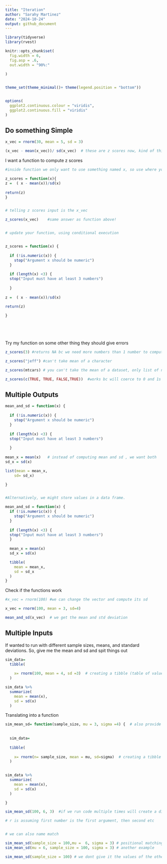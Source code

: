 ```yaml
---
title: "Iteration"
author: "Sarahy Martinez"
date: "2024-10-24"
output: github_document
---
```


```r
library(tidyverse)
library(rvest)

knitr::opts_chunk$set(
  fig.width = 6,
  fig.asp = .6,
  out.width = "90%:"
  
)


theme_set(theme_minimal()+ theme(legend.position = "bottom"))


options(
  ggplot2.continuous.colour = "viridis",
  ggplot2.continuous.fill = "viridis"
)


```


## Do something Simple

```r

x_vec = rnorm(30, mean = 5, sd = 3)

(x_vec - mean(x_vec))/ sd(x_vec)  # these are z scores now, kind of thing we cant to do in a body of function


```


I want a function to compute z scores 

```r

#inside function we only want to use something named x, so use where you want to operate

z_scores = function(x){
z =  ( x - mean(x))/sd(x)
   
return(z)
}


# telling z scores input is the x_vec

z_scores(x_vec)    #same answer as function above! 


# update your function, using conditional execution 


z_scores = function(x) {
  
  if (!is.numeric(x)) {
    stop("Argument x should be numeric")
  } 
  
  if (length(x) <3) {
  stop("Input must have at least 3 numbers")
    
  }
  
z =  ( x - mean(x))/sd(x)

return(z)
  
}



 
```



Try my function on some other thing they should give errors

```r
z_scores(3) #returns NA bc we need more numbers than 1 number to compute sd, updated conditions above and needs 3 numbers

z_scores("jeff") #can't take mean of a character

z_scores(mtcars) # you can't take the mean of a dataset, only list of numbers

z_scores(c(TRUE, TRUE, FALSE,TRUE))  #works bc will coerce to 0 and 1s 

```



## Multiple Outputs 

```r


mean_and_sd = function(x) {
  
  if (!is.numeric(x)) {
    stop("Argument x should be numeric")
  } 
  
  if (length(x) <3) {
  stop("Input must have at least 3 numbers")
    
  }
  
mean_x = mean(x)   # instead of computing mean and sd , we want both
sd_x = sd(x)

list(mean = mean_x,
    sd= sd_x)

}


#Alternatively, we might store values in a data frame.

mean_and_sd = function(x) {
  if (!is.numeric(x)) {
    stop("Argument x should be numeric")
  } 
  
  if (length(x) <3) {
  stop("Input must have at least 3 numbers")
  }
  
  mean_x = mean(x)
  sd_x = sd(x)

  tibble(
    mean = mean_x, 
    sd = sd_x
  )
}

```


Check if the functions work 

```r

#x_vec = rnorm(100) #we can change the vector and compute its sd 

x_vec = rnorm(100, mean = 3, sd=4)

mean_and_sd(x_vec)  # we get the mean and std deviation 


```



## Multiple Inputs 

If wanted to run with different sample sizes, means, and standard deviations. So, give me the mean and sd and spit things out 

```r

sim_data=
  tibble(
    
    x= rnorm(100, mean = 4, sd =3)  # creating a tibble (table of values), with diff mean and SD
  )

sim_data %>% 
  summarize(
    mean = mean(x),
    sd = sd(x)
  )

```



Translating into a function

```r

sim_mean_sd= function(sample_size, mu = 3, sigma =4) {  # also provide default values, but we can overwrite it
  
  
  sim_data=
    
  tibble(
    
    x= rnorm(n= sample_size, mean = mu, sd=sigma)  # creating a tibble (table of values), with diff mean and SD
  )

  
sim_data %>% 
  summarize(
    mean = mean(x),
    sd = sd(x)
  )

}

sim_mean_sd(100, 6, 3)  #if we run code multiple times will create a diff mean, st etc. we can learn about process expecting how much the mean will shift from true. 

# r is assuming first number is the first argument, then second etc 


# we can also name match 

sim_mean_sd(sample_size = 100,mu =  6, sigma = 3) # positional matching 
sim_mean_sd(mu = 6, sample_size = 100, sigma = 3) # another example 

sim_mean_sd(sample_size = 100) # we dont give it the values of the others so will rely on the default

```

























